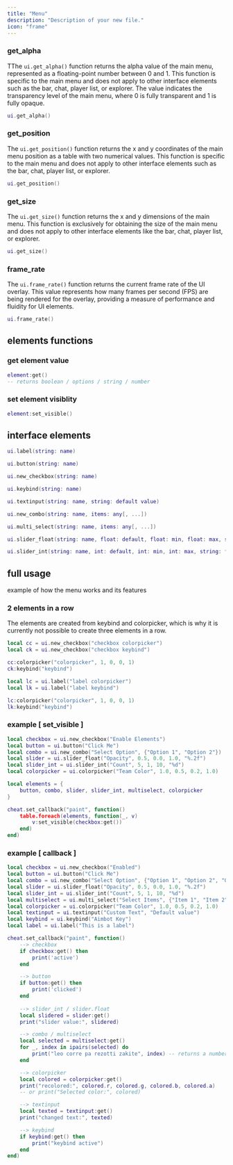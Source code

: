```yaml
---
title: "Menu"
description: "Description of your new file."
icon: "frame"
---
```


### get_alpha

TThe `ui.get_alpha()` function returns the alpha value of the main menu, represented as a floating-point number between 0 and 1. This function is specific to the main menu and does not apply to other interface elements such as the bar, chat, player list, or explorer. The value indicates the transparency level of the main menu, where 0 is fully transparent and 1 is fully opaque.

```lua
ui.get_alpha()
```

### get_position

The `ui.get_position()` function returns the x and y coordinates of the main menu position as a table with two numerical values. This function is specific to the main menu and does not apply to other interface elements such as the bar, chat, player list, or explorer.

```lua
ui.get_position()
```

### get_size

The `ui.get_size()` function returns the x and y dimensions of the main menu. This function is exclusively for obtaining the size of the main menu and does not apply to other interface elements like the bar, chat, player list, or explorer.

```lua
ui.get_size()
```

### frame_rate

The `ui.frame_rate()` function returns the current frame rate of the UI overlay. This value represents how many frames per second (FPS) are being rendered for the overlay, providing a measure of performance and fluidity for UI elements.

```lua
ui.frame_rate()
```

## elements functions

### get element value

```lua
element:get()
-- returns boolean / options / string / number
```

### set element visiblity

```lua
element:set_visible()
```

## interface elements

```lua
ui.label(string: name)
```

```lua
ui.button(string: name)
```

```lua
ui.new_checkbox(string: name)
```

```lua
ui.keybind(string: name)
```

```lua
ui.textinput(string: name, string: default value)
```

```lua
ui.new_combo(string: name, items: any[, ...])
```

```lua
ui.multi_select(string: name, items: any[, ...])
```

```lua
ui.slider_float(string: name, float: default, float: min, float: max, string: format)
```

```lua
ui.slider_int(string: name, int: default, int: min, int: max, string: format)
```

## full usage

example of how the menu works and its features

### 2 elements in a row

The elements are created from keybind and colorpicker, which is why it is currently not possible to create three elements in a row.

```lua
local cc = ui.new_checkbox("checkbox colorpicker")
local ck = ui.new_checkbox("checkbox keybind")

cc:colorpicker("colorpicker", 1, 0, 0, 1)
ck:keybind("keybind")
```

```lua
local lc = ui.label("label colorpicker")
local lk = ui.label("label keybind")

lc:colorpicker("colorpicker", 1, 0, 0, 1)
lk:keybind("keybind")
```

### example [ set_visible ]

```lua
local checkbox = ui.new_checkbox("Enable Elements")
local button = ui.button("Click Me")
local combo = ui.new_combo("Select Option", {"Option 1", "Option 2"})
local slider = ui.slider_float("Opacity", 0.5, 0.0, 1.0, "%.2f")
local slider_int = ui.slider_int("Count", 5, 1, 10, "%d")
local colorpicker = ui.colorpicker("Team Color", 1.0, 0.5, 0.2, 1.0)

local elements = {
    button, combo, slider, slider_int, multiselect, colorpicker
}

cheat.set_callback("paint", function()
    table.foreach(elements, function(_, v)
        v:set_visible(checkbox:get())
    end)
end)
```

### example [ callback ]

```lua
local checkbox = ui.new_checkbox("Enabled")
local button = ui.button("Click Me")
local combo = ui.new_combo("Select Option", {"Option 1", "Option 2", "Option 3"})
local slider = ui.slider_float("Opacity", 0.5, 0.0, 1.0, "%.2f")
local slider_int = ui.slider_int("Count", 5, 1, 10, "%d")
local multiselect = ui.multi_select("Select Items", {"Item 1", "Item 2", "Item 3"})
local colorpicker = ui.colorpicker("Team Color", 1.0, 0.5, 0.2, 1.0)
local textinput = ui.textinput("Custom Text", "Default value")
local keybind = ui.keybind("Aimbot Key")
local label = ui.label("This is a label")

cheat.set_callback("paint", function()
    --> checkbox
    if checkbox:get() then
        print('active')
    end

    --> button
    if button:get() then
        print('clicked')
    end
    
    --> slider_int / slider.float
    local slidered = slider:get()
    print("slider value:", slidered)

    --> combo / multiselect
    local selected = multiselect:get()
    for _, index in ipairs(selected) do
        print("leo corre pa rezotti zakite", index) -- returns a number, 0-based
    end

    --> colorpicker
    local colored = colorpicker:get()
    print("recolored:", colored.r, colored.g, colored.b, colored.a) 
    -- or print("Selected color:", colored)

    --> textinput
    local texted = textinput:get()
    print("changed text:", texted)

    --> keybind
    if keybind:get() then
        print("keybind active")
    end
end)
```
